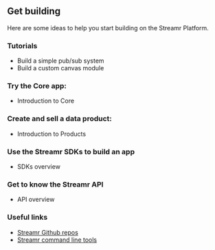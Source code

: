 
## Get building
Here are some ideas to help you start building on the Streamr Platform.

### Tutorials
- <Link to={docsLinks.buildingPubSub}>Build a simple pub/sub system</Link>
- <Link to={docsLinks.buildingCustomModule}>Build a custom canvas module</Link>

### Try the Core app:
- <Link to={docsLinks.core}>Introduction to Core</Link>

### Create and sell a data product:
- <Link to={docsLinks.products}>Introduction to Products</Link>

### Use the Streamr SDKs to build an app
- <Link to={docsLinks.sdk}>SDKs overview</Link>

### Get to know the Streamr API
- <Link to={docsLinks.api}>API overview</Link>

### Useful links
- <a href="https://github.com/streamr-dev" target="_blank">Streamr Github repos</a>
- <a href="https://github.com/streamr-dev/cli-tools" target="_blank">Streamr command line tools</a>
